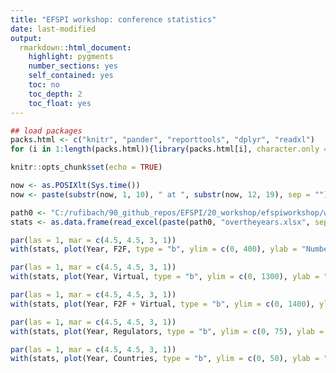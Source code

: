 ```yaml
---
title: "EFSPI workshop: conference statistics"
date: last-modified
output: 
  rmarkdown::html_document:
    highlight: pygments
    number_sections: yes
    self_contained: yes
    toc: no
    toc_depth: 2
    toc_float: yes
---
```


```r
## load packages
packs.html <- c("knitr", "pander", "reporttools", "dplyr", "readxl")
for (i in 1:length(packs.html)){library(packs.html[i], character.only = TRUE)}

knitr::opts_chunk$set(echo = TRUE)

now <- as.POSIXlt(Sys.time())
now <- paste(substr(now, 1, 10), " at ", substr(now, 12, 19), sep = "")

path0 <- "C:/rufibach/90_github_repos/EFSPI/20_workshop/efspiworkshop/workshop/data/"
stats <- as.data.frame(read_excel(paste(path0, "overtheyears.xlsx", sep = ""), col_types = rep("numeric", 5)))
```

```r
par(las = 1, mar = c(4.5, 4.5, 3, 1))
with(stats, plot(Year, F2F, type = "b", ylim = c(0, 400), ylab = "Number of participants", col = 2, lwd = 3, main = "Number of participants (face-to-face)"))
```

```r
par(las = 1, mar = c(4.5, 4.5, 3, 1))
with(stats, plot(Year, Virtual, type = "b", ylim = c(0, 1300), ylab = "Number of participants", col = 2, lwd = 3, main = "Number of participants (virtual)"))
```

```r
par(las = 1, mar = c(4.5, 4.5, 3, 1))
with(stats, plot(Year, F2F + Virtual, type = "b", ylim = c(0, 1400), ylab = "Number of participants", col = 2, lwd = 3, main = "Number of participants (total)"))
```

```r
par(las = 1, mar = c(4.5, 4.5, 3, 1))
with(stats, plot(Year, Regulators, type = "b", ylim = c(0, 75), ylab = "Number of regulators", col = 2, lwd = 3, main = "Number of regulatory colleagues"))
```

```r
par(las = 1, mar = c(4.5, 4.5, 3, 1))
with(stats, plot(Year, Countries, type = "b", ylim = c(0, 50), ylab = "Number of countries", col = 2, lwd = 3, main = "Number of countries"))
```

